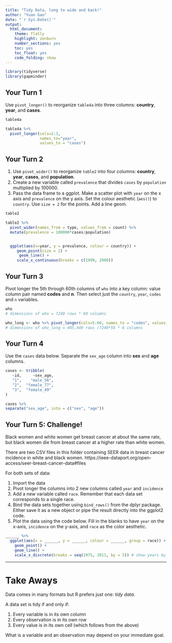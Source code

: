 ```yaml
---
title: "Tidy Data, long to wide and back!"
author: "Yuan Gao"
date: "`r Sys.Date()`"
output:
  html_document:
    theme: flatly
    highlight: zenburn
    number_sections: yes
    toc: yes
    toc_float: yes
    code_folding: show
---
```



```r
library(tidyverse)
library(gapminder)

```

## Your Turn 1

Use `pivot_longer()` to reorganize `table4a` into three columns: **country**, **year**, and **cases**.

```r
table4a

table4a %>% 
  pivot_longer(cols=2:3, 
               names_to="year", 
               values_to = "cases")
```

## Your Turn 2

1. Use `pivot_wider()` to reorganize `table2` into four columns: **country**, **year**, **cases**, and **population**. 
2. Create a new variable called `prevalence` that divides `cases` by `population` multiplied by 100000.
3. Pass the data frame to a ggplot. Make a scatter plot with `year` on the x axis and `prevalence` on the y axis. Set the colour aesthetic (`aes()`) to `country`. Use `size = 2` for the points. Add a line geom. 

```r
table2

table2 %>% 
  pivot_wider(names_from = type, values_from = count) %>% 
  mutate(prevalence = 100000*cases/population) 


  ggplot(aes(x=year, y = prevalence, colour = country)) + 
     geom_point(size = 2) +
      geom_line() + 
     scale_x_continuous(breaks = c(1999, 2000))
```

## Your Turn 3

Pivot longer the 5th through 60th columns of `who` into a key column: value column pair named **codes** and **n**. Then select just the `country`, `year`, `codes` and `n` variables.

```r
who
# dimensions of who = 7240 rows * 60 columns

who_long <- who %>% pivot_longer(cols=5:60, names_to = "codes", values_to="n")
# dimensions of who_long = 405,440 rows (7240*56 * 6 columns

```

## Your Turn 4

Use the `cases` data below. Separate the `sex_age` column into **sex** and **age** columns.

```r
cases <- tribble(
   ~id,     ~sex_age,
   "1",    "male_56",
   "2",  "female_77",    
   "3",  "female_49"
)

cases %>% 
separate("sex_age", into = c("sex", "age"))
```

## Your Turn 5: Challenge!

Black women and white women get breast cancer at about the same rate, but black women die from breast cancer at a higher rate than white women.

There are two CSV files in this folder containing SEER data in breast cancer incidence in white and black women.
https://ieee-dataport.org/open-access/seer-breast-cancer-data#files

For both sets of data:

1. Import the data
2. Pivot longer the columns into 2 new columns called `year` and `incidence`
3. Add a new variable called `race`. Remember that each data set corresponds to a single race.
4. Bind the data sets together using `bind_rows()` from the dplyr package. Either save it as a new object or pipe the result directly into the ggplot2 code.
5. Plot the data using the code below. Fill in the blanks to have `year` on the x-axis, `incidence` on the y-axis, and `race` as the color aesthetic. 

```r


______ %>% 
  ggplot(aes(x = ______, y = ______, colour = ______, group = race)) + 
    geom_point() +
    geom_line() + 
    scale_x_discrete(breaks = seq(1975, 2011, by = 5)) # show years by fives
```

***

# Take Aways

Data comes in many formats but R prefers just one: _tidy data_.

A data set is tidy if and only if:

1. Every variable is in its own column
2. Every observation is in its own row
3. Every value is in its own cell (which follows from the above)

What is a variable and an observation may depend on your immediate goal.

